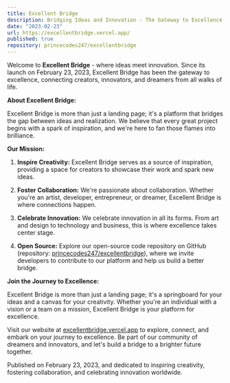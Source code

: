 ```yaml
---
title: Excellent Bridge
description: Bridging Ideas and Innovation - The Gateway to Excellence
date: "2023-02-23"
url: https://excellentbridge.vercel.app/
published: true
repository: princecodes247/excellentbridge
---
```


Welcome to **Excellent Bridge** - where ideas meet innovation. Since its launch on February 23, 2023, Excellent Bridge has been the gateway to excellence, connecting creators, innovators, and dreamers from all walks of life.

**About Excellent Bridge:**

Excellent Bridge is more than just a landing page; it's a platform that bridges the gap between ideas and realization. We believe that every great project begins with a spark of inspiration, and we're here to fan those flames into brilliance.

**Our Mission:**

1. **Inspire Creativity:** Excellent Bridge serves as a source of inspiration, providing a space for creators to showcase their work and spark new ideas.

2. **Foster Collaboration:** We're passionate about collaboration. Whether you're an artist, developer, entrepreneur, or dreamer, Excellent Bridge is where connections happen.

3. **Celebrate Innovation:** We celebrate innovation in all its forms. From art and design to technology and business, this is where excellence takes center stage.

4. **Open Source:** Explore our open-source code repository on GitHub (repository: [princecodes247/excellentbridge](https://github.com/princecodes247/excellentbridge)), where we invite developers to contribute to our platform and help us build a better bridge.

**Join the Journey to Excellence:**

Excellent Bridge is more than just a landing page; it's a springboard for your ideas and a canvas for your creativity. Whether you're an individual with a vision or a team on a mission, Excellent Bridge is your platform for excellence.

Visit our website at [excellentbridge.vercel.app](https://excellentbridge.vercel.app/) to explore, connect, and embark on your journey to excellence. Be part of our community of dreamers and innovators, and let's build a bridge to a brighter future together.

Published on February 23, 2023, and dedicated to inspiring creativity, fostering collaboration, and celebrating innovation worldwide.
